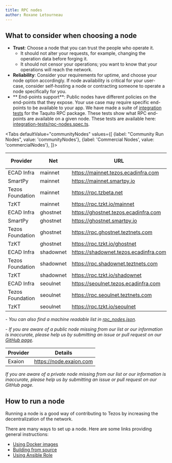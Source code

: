 ```yaml
---
title: RPC nodes
author: Roxane Letourneau
---
```



## What to consider when choosing a node

- **Trust**: Choose a node that you can trust the people who operate it.
  - It should not alter your requests, for example, changing the operation data before forging it.
  - It should not censor your operations; you want to know that your operations will reach the network.
- **Reliability**: Consider your requirements for uptime, and choose your node option accordingly. If node availability is critical for your user-case, consider self-hosting a node or contracting someone to operate a node specifically for you.
- ** End-points support**: Public nodes have different policies on the end-points that they expose. Your use case may require specific end-points to be available to your app. We have made a suite of [integration tests](rpc_nodes_integration_test.md) for the Taquito RPC package. These tests show what RPC end-points are available on a given node. These tests are available here: [integration-tests/rpc-nodes.spec.ts](https://github.com/ecadlabs/taquito/blob/master/integration-tests/rpc-nodes.spec.ts).

<Tabs
defaultValue="communityNodes"
values={[
{label: "Community Run Nodes", value: 'communityNodes'},
{label: 'Commercial Nodes', value: 'commercialNodes'},
]}>
<TabItem value="communityNodes">

<div style={{ 
  overflowX: 'auto', 
  width: '100%',
  display: 'block'
}}>

<div style={{
  minWidth: '800px'
}}>

| Provider         | Net       | URL                                   | Header                                                                        | Last Block                                                                           | Block Received                                                                      |
| ---------------- | --------- | ------------------------------------- | ----------------------------------------------------------------------------- | ------------------------------------------------------------------------------------ | ----------------------------------------------------------------------------------- |
| ECAD Infra       | mainnet   | https://mainnet.tezos.ecadinfra.com   | [Check](https://mainnet.tezos.ecadinfra.com/chains/main/blocks/head/header)   | <LastBlockLink network="mainnet" rpcUrl="https://mainnet.tezos.ecadinfra.com" />     | <ReceivedTime network="mainnet" rpcUrl="https://mainnet.tezos.ecadinfra.com" />     |
| SmartPy          | mainnet   | https://mainnet.smartpy.io            | [Check](https://mainnet.smartpy.io/chains/main/blocks/head/header)            | <LastBlockLink network="mainnet" rpcUrl="https://mainnet.smartpy.io" />              | <ReceivedTime network="mainnet" rpcUrl="https://mainnet.smartpy.io" />              |
| Tezos Foundation | mainnet   | https://rpc.tzbeta.net                | [Check](https://rpc.tzbeta.net/chains/main/blocks/head/header)                | <LastBlockLink network="mainnet" rpcUrl="https://rpc.tzbeta.net" />                  | <ReceivedTime network="mainnet" rpcUrl="https://rpc.tzbeta.net" />                  |
| TzKT             | mainnet   | https://rpc.tzkt.io/mainnet           | [Check](https://rpc.tzkt.io/mainnet/chains/main/blocks/head/header)           | <LastBlockLink network="mainnet" rpcUrl="https://rpc.tzkt.io/mainnet" />             | <ReceivedTime network="mainnet" rpcUrl="https://rpc.tzkt.io/mainnet" />             |
| ECAD Infra       | ghostnet  | https://ghostnet.tezos.ecadinfra.com  | [Check](https://ghostnet.tezos.ecadinfra.com/chains/main/blocks/head/header)  | <LastBlockLink network="ghostnet" rpcUrl="https://ghostnet.tezos.ecadinfra.com" />   | <ReceivedTime network="ghostnet" rpcUrl="https://ghostnet.tezos.ecadinfra.com" />   |
| SmartPy          | ghostnet  | https://ghostnet.smartpy.io           | [Check](https://ghostnet.smartpy.io/chains/main/blocks/head/header)           | <LastBlockLink network="ghostnet" rpcUrl="https://ghostnet.smartpy.io" />            | <ReceivedTime network="ghostnet" rpcUrl="https://ghostnet.smartpy.io" />            |
| Tezos Foundation | ghostnet  | https://rpc.ghostnet.teztnets.com     | [Check](https://rpc.ghostnet.teztnets.com/chains/main/blocks/head/header)     | <LastBlockLink network="ghostnet" rpcUrl="https://rpc.ghostnet.teztnets.com" />      | <ReceivedTime network="ghostnet" rpcUrl="https://rpc.ghostnet.teztnets.com" />      |
| TzKT             | ghostnet  | https://rpc.tzkt.io/ghostnet          | [Check](https://rpc.tzkt.io/ghostnet/chains/main/blocks/head/header)          | <LastBlockLink network="ghostnet" rpcUrl="https://rpc.tzkt.io/ghostnet" />           | <ReceivedTime network="ghostnet" rpcUrl="https://rpc.tzkt.io/ghostnet" />           |
| ECAD Infra       | shadownet | https://shadownet.tezos.ecadinfra.com | [Check](https://shadownet.tezos.ecadinfra.com/chains/main/blocks/head/header) | <LastBlockLink network="shadownet" rpcUrl="https://shadownet.tezos.ecadinfra.com" /> | <ReceivedTime network="shadownet" rpcUrl="https://shadownet.tezos.ecadinfra.com" /> |
| Tezos Foundation | shadownet | https://rpc.shadownet.teztnets.com    | [Check](https://rpc.shadownet.teztnets.com/chains/main/blocks/head/header)    | <LastBlockLink network="shadownet" rpcUrl="https://rpc.shadownet.teztnets.com" />    | <ReceivedTime network="shadownet" rpcUrl="https://rpc.shadownet.teztnets.com" />    |
| TzKT             | shadownet | https://rpc.tzkt.io/shadownet         | [Check](https://rpc.tzkt.io/shadownet/chains/main/blocks/head/header)         | <LastBlockLink network="shadownet" rpcUrl="https://rpc.tzkt.io/shadownet" />         | <ReceivedTime network="shadownet" rpcUrl="https://rpc.tzkt.io/shadownet" />         |
| ECAD Infra       | seoulnet  | https://seoulnet.tezos.ecadinfra.com  | [Check](https://seoulnet.tezos.ecadinfra.com/chains/main/blocks/head/header)  | <LastBlockLink network="seoulnet" rpcUrl="https://seoulnet.tezos.ecadinfra.com" />   | <ReceivedTime network="seoulnet" rpcUrl="https://seoulnet.tezos.ecadinfra.com" />   |
| Tezos Foundation | seoulnet  | https://rpc.seoulnet.teztnets.com     | [Check](https://rpc.seoulnet.teztnets.com/chains/main/blocks/head/header)     | <LastBlockLink network="seoulnet" rpcUrl="https://rpc.seoulnet.teztnets.com" />      | <ReceivedTime network="seoulnet" rpcUrl="https://rpc.seoulnet.teztnets.com" />      |
| TzKT             | seoulnet  | https://rpc.tzkt.io/seoulnet          | [Check](https://rpc.tzkt.io/seoulnet/chains/main/blocks/head/header)          | <LastBlockLink network="seoulnet" rpcUrl="https://rpc.tzkt.io/seoulnet" />           | <ReceivedTime network="seoulnet" rpcUrl="https://rpc.tzkt.io/seoulnet" />           |

</div>

</div>

<!-- when updating this table make sure to update the website/static/docs/rpc_nodes.json first and rerun example/convert-rpc-json-to-md.ts to replace the output table above -->

_- You can also find a machine readable list in [rpc_nodes.json](https://taquito.io/docs/rpc_nodes.json)._

_- If you are aware of a public node missing from our list or our information is inaccurate, please help us by submitting an issue or pull request on our [GitHub page](https://github.com/ecadlabs/taquito)._

</TabItem>
  <TabItem value="commercialNodes">

| Provider | Details                 |
| -------- | ----------------------- |
| Exaion   | https://node.exaion.com |

_If you are aware of a private node missing from our list or our information is inaccurate, please help us by submitting an issue or pull request on our GitHub page._

  </TabItem>
</Tabs>

## How to run a node

Running a node is a good way of contributing to Tezos by increasing the decentralization of the network.

There are many ways to set up a node. Here are some links providing general instructions:

- [Using Docker images](https://octez.tezos.com/docs/introduction/howtoget.html#docker-images)
- [Building from source](https://octez.tezos.com/docs/introduction/howtobuild.html)
- [Using Ansible Role](https://github.com/ecadlabs/ansible-role-tezos-node/blob/master/README.md)
